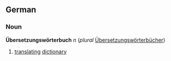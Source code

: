 ==German==
===Noun===
'''Übersetzungswörterbuch''' ''n'' (''plural'' [[Übersetzungswörterbücher]])

# [[translating]] [[dictionary]]